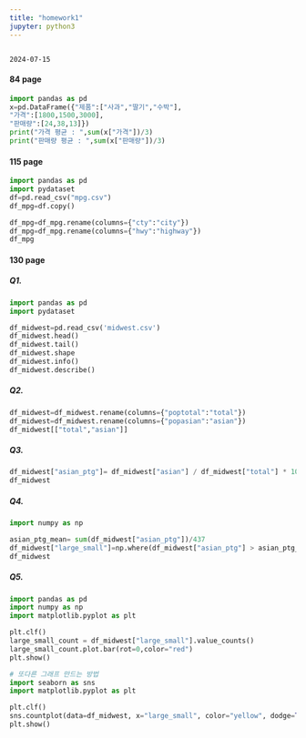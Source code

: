 ```yaml
---
title: "homework1"
jupyter: python3
---
```


                                                                                         2024-07-15

#### 84 page
```python
import pandas as pd
x=pd.DataFrame({"제품":["사과","딸기","수박"],
"가격":[1800,1500,3000],
"판매량":[24,38,13]})
print("가격 평균 : ",sum(x["가격"])/3)
print("판매량 평균 : ",sum(x["판매량"])/3)
```



#### 115 page
```python
import pandas as pd
import pydataset
df=pd.read_csv("mpg.csv")
df_mpg=df.copy()

df_mpg=df_mpg.rename(columns={"cty":"city"})
df_mpg=df_mpg.rename(columns={"hwy":"highway"})
df_mpg
```

#### 130 page
##### Q1.
```python
import pandas as pd
import pydataset

df_midwest=pd.read_csv('midwest.csv')
df_midwest.head()
df_midwest.tail()
df_midwest.shape
df_midwest.info()
df_midwest.describe()

```




##### Q2.
```python

df_midwest=df_midwest.rename(columns={"poptotal":"total"})
df_midwest=df_midwest.rename(columns={"popasian":"asian"})
df_midwest[["total","asian"]]

```


##### Q3.
```python
df_midwest["asian_ptg"]= df_midwest["asian"] / df_midwest["total"] * 100
df_midwest
```


##### Q4.
```python
import numpy as np

asian_ptg_mean= sum(df_midwest["asian_ptg"])/437
df_midwest["large_small"]=np.where(df_midwest["asian_ptg"] > asian_ptg_mean, "large", "small")
df_midwest
```


##### Q5.
```python
import pandas as pd
import numpy as np
import matplotlib.pyplot as plt

plt.clf()
large_small_count = df_midwest["large_small"].value_counts()
large_small_count.plot.bar(rot=0,color="red")
plt.show()

# 또다른 그래프 만드는 방법
import seaborn as sns
import matplotlib.pyplot as plt

plt.clf()
sns.countplot(data=df_midwest, x="large_small", color="yellow", dodge=True)
plt.show()

```

